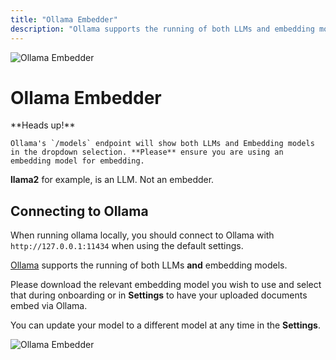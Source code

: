 ```yaml
---
title: "Ollama Embedder"
description: "Ollama supports the running of both LLMs and embedding models."
---
```



<Image
  src="/images/RealTimeX-setup/embedder-configuration/local/ollama/header-image.png"
  height={1080}
  width={1920}
  quality={100}
  alt="Ollama Embedder"
/>

# Ollama Embedder

<Callout type="error" emoji="️‼️">
  **Heads up!**

    Ollama's `/models` endpoint will show both LLMs and Embedding models in the dropdown selection. **Please** ensure you are using an embedding model for embedding.

**llama2** for example, is an LLM. Not an embedder.

</Callout>

## Connecting to Ollama

When running ollama locally, you should connect to Ollama with `http://127.0.0.1:11434` when using the default settings.

[Ollama](https://ollama.com) supports the running of both LLMs **and** embedding models.

Please download the relevant embedding model you wish to use and select that during onboarding or in **Settings** to have your uploaded documents embed via Ollama.

You can update your model to a different model at any time in the **Settings**.

<Image
  src="/images/RealTimeX-setup/embedder-configuration/local/ollama/ollama-embedder.png"
  height={1080}
  width={1920}
  quality={100}
  alt="Ollama Embedder"
/>
